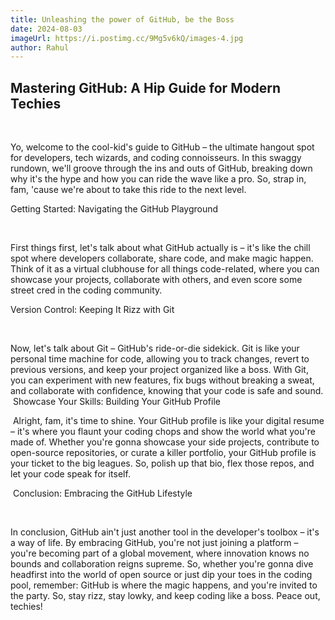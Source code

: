 ```yaml
---
title: Unleashing the power of GitHub, be the Boss
date: 2024-08-03
imageUrl: https://i.postimg.cc/9Mg5v6kQ/images-4.jpg
author: Rahul
---
```


## Mastering GitHub: A Hip Guide for Modern Techies

‎

Yo, welcome to the cool-kid's guide to GitHub – the ultimate hangout spot for developers, tech wizards, and coding connoisseurs. In this swaggy rundown, we'll groove through the ins and outs of GitHub, breaking down why it's the hype and how you can ride the wave like a pro. So, strap in, fam, 'cause we're about to take this ride to the next level.
‎

Getting Started: Navigating the GitHub Playground

‎

First things first, let's talk about what GitHub actually is – it's like the chill spot where developers collaborate, share code, and make magic happen. Think of it as a virtual clubhouse for all things code-related, where you can showcase your projects, collaborate with others, and even score some street cred in the coding community.
‎

Version Control: Keeping It Rizz with Git

‎

Now, let's talk about Git – GitHub's ride-or-die sidekick. Git is like your personal time machine for code, allowing you to track changes, revert to previous versions, and keep your project organized like a boss. With Git, you can experiment with new features, fix bugs without breaking a sweat, and collaborate with confidence, knowing that your code is safe and sound.
‎
Showcase Your Skills: Building Your GitHub Profile

‎
Alright, fam, it's time to shine. Your GitHub profile is like your digital resume – it's where you flaunt your coding chops and show the world what you're made of. Whether you're gonna showcase your side projects, contribute to open-source repositories, or curate a killer portfolio, your GitHub profile is your ticket to the big leagues. So, polish up that bio, flex those repos, and let your code speak for itself.

‎
Conclusion: Embracing the GitHub Lifestyle

‎

In conclusion, GitHub ain't just another tool in the developer's toolbox – it's a way of life. By embracing GitHub, you're not just joining a platform – you're becoming part of a global movement, where innovation knows no bounds and collaboration reigns supreme. So, whether you're gonna dive headfirst into the world of open source or just dip your toes in the coding pool, remember: GitHub is where the magic happens, and you're invited to the party. So, stay rizz, stay lowky, and keep coding like a boss. Peace out, techies!
